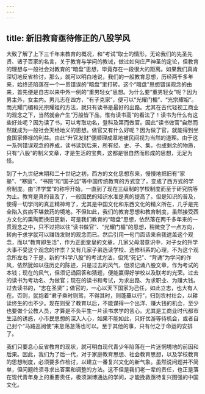 ```yaml
---
---
---
```

title: 新旧教育亟待修正的八股学风
---




大致了解了上下三千年来教育的概况，和“考试”取士的情形，无论我们的先圣先贤、诸子百家的名言，关于教育与学问的教诫，做过如何庄严神圣的定论，但教育的理想与一般社会对教育的“暗盘”思想，毕竟存在一段很大的距离。如果我们真肯深切地反省检讨，那么，就可以明白地说，我们的一般教育思想，历经两千多年来，始终还陷落在一个一贯错误的“暗盘”里打转。这个“暗盘”思想错误观念的由来，首先便是自古以来中外一例的“重男轻女”思想。为什么要“重男轻女”呢？因为男主外，女主内。男儿志在四方，“有子克家”，便可以“光耀门楣”、“光宗耀祖”。而光耀门楣和光宗耀祖的方法，就只有读书是最好的出路。尤其在古代轻视工商业的观念之下，当然就会产生“万般皆下品，惟有读书高”的看法了！读书为什么有这些好处呢？因为读了书，可以考取功名，登科及第而做官。因此“读书做官”自然而然就成为一般社会天经地义的思想。做官又有什么好呢？因为做了官，就能得到坐食国家俸禄的利益。由此“升官发财”便顺理成章地被民间视为当然的道理。由于这一系列错误观念的养成，读书读到后来，所有经、史、子、集，也成剩余的物质，只有“八股”的制义文章，才是生活的宝典，这都是很自然而形成的思想，无足为怪。

到了十九世纪末期和二十世纪之初，西方的文化思想东来，慢慢地把旧有“家塾”、“寒窗”、“书院”和“国子监”等中国传统教育的方式变了，变成了西方式的学府制度。由“洋学堂”的称呼开始，一直到了现在三级制的学校制度而至于研究院等为止。教育是真的普及了，一般国民的知识水准是真的提高了。但是知识的普及，使得一切学问的真正精神垮了，尤其是中国文化和东西文化的精义所在，几乎是完全陷入贫病不堪救药的境地。不但如此，我们的教育思想和教育制度，虽然接受西方文化的熏陶而换旧更新，可是我们教育的“暗盘”思想，依然落在两千多年来的一贯观念之中，只不过把以往“读书做官”、“光耀门楣”的思想，稍微变了一点方向，转向于求学就可以赚钱发财的观念而已。然后引用一句门面话来自我遮盖这个观念，而以“教育即生活”，作为正面堂皇的文章，几家父母潜意识中，对子女的升学大事不受这个观念的作祟？又有几家子弟选读学校、选修科系的心理，不为这个观念所左右？于是，新的“科学八股”的考试方法，但凭“死记”、“背诵”为学问的作风，依然犹如以往历史的陈迹，只是过去的风气，但须记诵八股文章，作为考试的本钱；现在的风气，但须记诵回答和猜题，便能赢得好学校以及联考的光荣。过去的读书为考功名、为做官；现在的读书和考试，为求出路、为求职业、为赚大钱。过去读书的，“志在圣贤”；做官的，一心以天下国家为己任，如此立志，也大有人在。否则，就抱着“君子乘时则驾，不得其时，则蓬蘽以行”，归到农村社会，以耕读终生的也不少。现在则受了教育以后，不能谋得一个出洋、赚大钱的机会，至少也要做个公教人员，才算是不负平生一片读书求学的苦心。尤其是工商业时代都市生活的诱惑，小市民思想的深入人心，如果不能如此，只好优游等待机会，或者自己封个“马路巡阅使”来怠荡怠荡也可以。至于其他的事，只有付之于命运的安排了。

我们只要息心反省教育的现状，就可明白现代青少年陷落在一片迷惘境地的前因和后果。因此，我们为了后一代，对于家庭教育思想、社会教育思想，以及学校教育的思想制度，必须要多作检讨，以建立一番复兴文化的新气象。虽然说问题并不简单，但问题终须寻求出答案和调整的方法。这不但是我们老一辈的责任，也正是落在现代青年身上的重要责任，极须渊博通达的学问，才能挽救亟待复兴图强的中国文化。